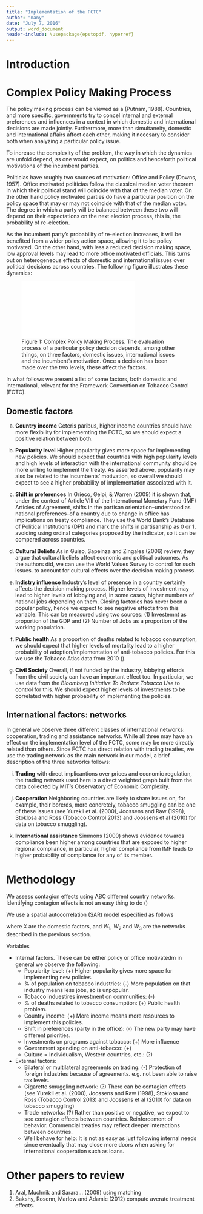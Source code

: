 ```yaml
---
title: "Implementation of the FCTC"
author: "many"
date: "July 7, 2016"
output: word_document
header-include: \usepackage{epstopdf, hyperref}
---
```


# Introduction

# Complex Policy Making Process

The policy making process can be viewed as a \emph{two-level game} (Putnam, 1988). Countries, and more specific, governments try to concel internal and external preferences and influences in a context in which domestic and international decisions are made jointly. Furthermore, more than simultaneity, domestic and international affairs affect each other, making it necesary to consider both when analyzing a particular policy issue.\footnote{Evidently there are issues in which the cross-effects are lesser than others.}

To increase the complexity of the problem, the way in which the dynamics are unfold depend, as one would expect, on politics and henceforth political motivations of the incumbent parties.

Politicias have roughly two sources of motivation: Office and Policy (Downs, 1957). Office motivated politicias follow the classical median voter theorem in which their political stand will coincide with that of the median voter. On the other hand policy motivated parties do have a particular position on the policy space that may or may not coincide with that of the median voter. The degree in which a party will be balanced between these two will depend on their expectations on the next election process, this is, the probability of re-election.

As the incumbent party's probability of re-election increases, it will be benefited from a wider policy action space, allowing it to be policy motivated. On the other hand, with less a reduced decision making space, low approval levels may lead to more office motivated officials. This turns out on heterogeneous effects of domestic and international issues over political decisions across countries. The following figure illustrates these dynamics:

![Figure 1: Complex Policy Making Process. The evaluation process of a particular policy decision depends, among other things, on three factors, domestic issues, international issues and the incumbent's motivation. Once a decision has been made over the two levels, these affect the factors.](../fig/complex_policy_making.pdf)

In what follows we present a list of some factors, both domestic and international, relevant for the Framework Convention on Tobacco Control (FCTC).

## Domestic factors

a.  __Country income__ Ceteris paribus, higher income countries should have more flexibility for implememting the FCTC, so we should expect a positive relation between both. 

b.  __Popularity level__ Higher popularity gives more space for implementing new policies. We should expect that countries with high popularity levels and high levels of interaction with the international community should be more willing to implement the treaty. As asserted above, popularity may also be related to the incumbents' motivation, so overall we should expect to see a higher probability of implementation associated with it.

c.  __Shift in preferences__ In Grieco, Gelpi, & Warren (2009) it is shown that, under the context of Article VIII of the International Monetary Fund (IMF) Articles of Agreement, shifts in the partisan orientation--understood as national preferences--of a country due to change in office has implications on treaty compliance. They use the World Bank's Database of Political Institutions (DPI) and mark the shifts in partisanship as 0 or 1, avoiding using ordinal categories proposed by the indicator, so it can be compared across countries.

d.  __Cultural Beliefs__  As in Guiso, Sapeinza and Zingales (2006) review, they argue that cultural beliefs affect economic and political outcomes. As the authors did, we can use the World Values Survey\footnote{\url{http://www.worldvaluessurvey.org/wvs.jsp} citation: WVS\_Longitudinal\_1981-2014\_rdata\_v\_2015\_04\_18. See table 3 in p. 43 where they provide evidence for the link between policy and cultural beliefs.} to control for such issues.\footnote{It is important to point out that using religion and ethnicity as instruments is not necesary in this context as, as a difference from the aformentioned paper there is no reason to believe that the implementation of the FCTC has any repercusion over culture, at least in the short term.} to account for cultural effects over the decision making process.

e.  __Indistry influence__ Industry's level of presence in a country certainly affects the decision making process. Higher levels of investment may lead to higher levels of lobbying and, in some cases, higher numbers of national jobs depending on them. Closing factories has never been a popular policy, hence we expect to see negative effects from this variable. This can be measured using two sources: (1) Investemnt as proportion of the GDP and (2) Number of Jobs as a proportion of the working population.

g.  __Public health__ As a proportion of deaths related to tobacco consumption, we should expect that higher levels of mortality lead to a higher probability of adoption/implementation of anti-tobacco policies. For this we use the Tobacco Atlas data from 2010 (\url{http://www.tobaccoatlas.org/topic/cigarette-use-globally/}).

h. __Civil Society__ Overall, if not funded by the industry, lobbying effords from the civil society can have an important effect too. In particular, we use data from the _Bloomberg Initiative To Reduce Tobacco Use_ to control for this. We should expect higher levels of investments to be correlated with higher probability of implementing the policies.

## International factors: networks

In general we observe three different classes of international networks: cooperation, trading and assistance networks. While all three may have an effect on the implementation level of the FCTC, some may be more directly related than others. Since FCTC has direct relation with trading treaties, we use the trading network as the main network in our model, a brief description of the three networks follows:

i.  __Trading__ with direct implicantions over prices and economic regulation, the trading network used here is a direct weighted graph built from the data collected by MIT's Observatory of Economic Complexity\footnote{http://atlas.media.mit.edu/en/}.

j.  __Cooperation__ Neighboring countries are likely to share issues on, for example, their borerds, more concretely, tobacco smuggling can be one of these issues (see Yurekli et al. (2000), Joossens and Raw (1998), Stoklosa and Ross (Tobacco Control 2013) and Joossens et al (2010) for data on tobacco smuggling).

l.  __International assistance__  Simmons (2000) shows evidence towards compliance been higher among countries that are exposed to higher regional compliance, in particular, higher compliance from IMF leads to higher probability of compliance for any of its member.

# Methodology

We assess contagion effects using ABC different country networks. Identifying
contagion effects is not an easy thing to do ()

We use a spatial autocorrelation (SAR) model especified as follows

\begin{equation}
y = X \beta + \rho W_1 y + \gamma W_2 z + \omega W_3 v + \varepsilon,\quad\varepsilon\sim N(0, I_n\sigma^2)
\end{equation}

where $X$ are the domestic factors, and $W_1$, $W_2$ and $W_3$ are the networks described in the previous section.

\clearpage
  
 Variables

* Internal factors. These can be either policy or office motivatedm in general we observe the following:
    - Popularity level: (+) Higher popularity gives more space for implementing new policies.
    - % of population on tobacco industries: (-) More population on that industry means less jobs, so is unpopular.
    - Tobacco induestires investment on communities: (-) 
    - % of deaths related to tobacco consumption: (+) Public health problem.
    - Country income: (+) More income means more resources to implement this policies.
    - Shift in preferences (party in the office): (-) The new party may have different priorities.
    - Investments on programs against tobacco: (+) More influence
    - Government spending on anti-tobacco: (+)
    - Culture = Individualism, Western countries, etc.: (?)
    
* External factors:
    - Bilateral or multilateral agreements on trading: (-) Protection of foreign industries because of agreements. e.g. not been able to raise tax levels.
    - Cigarette smuggling network: (?) There can be contagion effects (see Yurekli et al. (2000), Joossens and Raw (1998), Stoklosa and Ross (Tobacco Control 2013) and Joossens et al (2010) for data on tobacco smuggling)
    - Trade networks: (?) Rather than positive or negative, we expect to see contagion effects between countries. Reinforcement of behavior. Commencial treaties may reflect deeper interactions between countries.
    - Well behave for help: It is not as easy as just following internal needs since eventually that may close more doors when asking for international cooperation such as loans.
    
# Other papers to review

1.  Aral, Muchnik and Sarara... (2009) using matching
2.  Bakshy, Rosenn, Marlow and Adamic (2012) compute averate treatment effects.